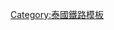{{鐵道路線
| 模板名稱 = 曼谷地鐵藍線
| 名稱 = [[曼谷地鐵藍線]]
| 代表色 = #{{BTS color|MRT blue}}
| 背景顏色 = #ffffff
| Logo = 
| 車站列表 = ''{{link-en|塔帕站|Tha Phra MRT station|塔帕}}'' - ''[[乍倫沙尼翁13巷站|乍倫沙尼翁13巷]]'' - ''[[發彩交叉口站|發彩交叉口]]'' - ''[[曼坤暖站|曼坤暖]]'' - ''{{link-en|曼益康站|Bang Yi Khan MRT station|曼益康}}'' - ''{{link-en|詩琳通站|Sirindhorn MRT station|詩琳通}}'' - ''[[曼昐站|曼昐]]'' - ''[[曼奧站|曼奧]]'' - ''[[曼坡站|曼坡]]'' - [[岛本站 (曼谷)|島本]] - [[挽賜站 (地鐵)|挽賜]] - [[甘烹碧站|甘烹碧]] - [[乍都節公園站|乍都節公園]] - [[拍鳳裕庭站|拍鳳裕庭]] - [[叻拋站|叻拋]] - [[叻猜拉披色站|叻猜拉披色]] - [[素鐵訕站|素鐵訕]] - [[匯權站|匯權]] - [[泰國文化中心站|泰國文化中心]] - [[拍喃九站|拍喃九]] - [[碧武里站|碧武里]] - [[素坤逸站|素坤逸]] - [[詩麗吉王后國家會議中心站|詩麗吉王后國家會議中心]] - [[孔提站|孔提]] - [[是樂園站|是樂園]] - [[是隆站|是隆]] - [[三養站|三養]] - [[华喃峰站 (地铁)|-{zh:華喃峰; zh-hans:华喃峰; zh-hant:華喃峰; zh-cn:华喃峰; zh-hk:華喃峰; zh-tw:華藍蓬;}-]] - [[龍蓮寺站|龍蓮寺]] - [[三峰站 (曼谷)|三峰]] - [[沙南猜站|沙南猜]] - [[伊沙拉帕站|伊沙拉帕]] - {{link-en|塔帕站|Tha Phra MRT station|塔帕}} - [[曼派站|曼派]] - {{link-en|曼瓦站|Bang Wa MRT station|曼瓦}} - ''[[碧甲盛48巷站|碧甲盛48巷]]'' - ''[[帕喜乍能站|帕喜乍能]]'' - ''[[曼凱站|曼凱]]'' - ''{{link-en|廊松站|Lak Song MRT station|廊松}}''
}}<noinclude>
[[Category:泰國鐵路模板]]
</noinclude>